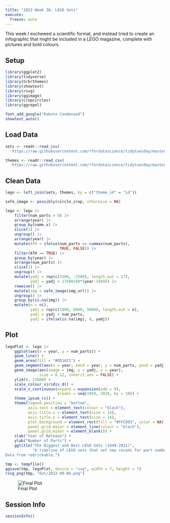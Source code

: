 ```yaml
---
title: "2022 Week 36: LEGO Sets"
execute: 
  freeze: auto
---
```


This week I eschewed a scientific format, and instead tried to create an 
infographic that might be included in a LEGO magazine, complete with pictures 
and bold colours.

## Setup

```r
library(ggplot2)
library(tidyverse)
library(hrbrthemes)
library(showtext)
library(rsvg)
library(ggimage)
library(cropcircles)
library(ggrepel)
```

```r
font_add_google("Roboto Condensed")
showtext_auto()
```

## Load Data

```r
sets <- readr::read_csv(
  'https://raw.githubusercontent.com/rfordatascience/tidytuesday/master/data/2022/2022-09-06/sets.csv.gz')

themes <- readr::read_csv(
  'https://raw.githubusercontent.com/rfordatascience/tidytuesday/master/data/2022/2022-09-06/themes.csv.gz')
```

## Clean Data

```r
lego <- left_join(sets, themes, by = c("theme_id" = "id"))
```

```r
safe_image <- possibly(circle_crop, otherwise = NA)

lego <- lego |> 
    filter(num_parts > 0) |> 
    arrange(year) |> 
    group_by(name.x) |> 
    slice(1) |> 
    ungroup() |> 
    arrange(year) |> 
    mutate(ATH = ifelse(num_parts >= cummax(num_parts), 
                        TRUE, FALSE)) |> 
    filter(ATH == TRUE) |> 
    group_by(year) |> 
    arrange(num_parts) |> 
    slice(1) |> 
    ungroup() |> 
    mutate(yadj = rep(c(2500, -2500), length.out = 17),
           yadj = yadj + 17500/80*(year-1949)) |> 
    rowwise() |> 
    mutate(img = safe_image(img_url)) |> 
    ungroup() |> 
    group_by(is.na(img)) |> 
    mutate(n = n(),
           yadj = rep(c(1000, 6000, 9000), length.out = n),
           yadj = yadj + num_parts,
           yadj = ifelse(is.na(img), 0, yadj))
```

## Plot

```r
legoPlot <- lego |> 
    ggplot(aes(x = year, y = num_parts)) +
    geom_line() +
    geom_area(fill = "#DD1A21") +
    geom_segment(aes(x = year, xend = year, y = num_parts, yend = yadj)) +
    geom_image(aes(image = img, y = yadj, x = year), 
               size = 0.12, inherit.aes = FALSE) +
    ylim(0, 21000) +
    scale_colour_viridis_d() +
    scale_x_continuous(expand = expansion(add = 9),
                       breaks = seq(1950, 2020, by = 10)) +
    theme_ipsum_rc() +
    theme(legend.position = "bottom",
          axis.text = element_text(colour = "black"),
          axis.title.x = element_text(size = 14),
          axis.title.y = element_text(size = 14),
          plot.background = element_rect(fill = "#FFCD03", color = NA),
          panel.grid.major = element_line(colour = "black"),
          panel.grid.minor = element_blank()) +
    xlab("Year of Release") +
    ylab("Number of Parts") +
    ggtitle("The Biggest and Best LEGO Sets (1949-2021)",
            "A timeline of LEGO sets that set new recods for part numbers.
Data from rebrickable.")

tmp <- tempfile()
ggsave(tmp, legoPlot, device = "svg", width = 7, height = 7)
rsvg_png(tmp, "Out/2022-09-06.png")
```

![Final Plot](Out/2022-09-06.png)

## Session Info

```r
sessionInfo()
```
